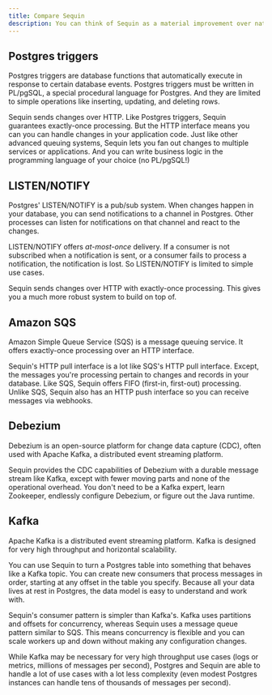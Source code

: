 ```yaml
---
title: Compare Sequin
description: You can think of Sequin as a material improvement over native Postgres triggers and LISTEN/NOTIFY. But because Sequin comes with a durable, persistent message stream, you can use Sequin to replace other queues and streaming systems like SQS and Kafka.
---
```


## Postgres triggers

Postgres triggers are database functions that automatically execute in response to certain database events. Postgres triggers must be written in PL/pgSQL, a special procedural language for Postgres. And they are limited to simple operations like inserting, updating, and deleting rows.

Sequin sends changes over HTTP. Like Postgres triggers, Sequin guarantees exactly-once processing. But the HTTP interface means you can you can handle changes in your application code. Just like other advanced queuing systems, Sequin lets you fan out changes to multiple services or applications. And you can write business logic in the programming language of your choice (no PL/pgSQL!)

## LISTEN/NOTIFY

Postgres' LISTEN/NOTIFY is a pub/sub system. When changes happen in your database, you can send notifications to a channel in Postgres. Other processes can listen for notifications on that channel and react to the changes.

LISTEN/NOTIFY offers _at-most-once_ delivery. If a consumer is not subscribed when a notification is sent, or a consumer fails to process a notification, the notification is lost. So LISTEN/NOTIFY is limited to simple use cases.

Sequin sends changes over HTTP with exactly-once processing. This gives you a much more robust system to build on top of.

## Amazon SQS

Amazon Simple Queue Service (SQS) is a message queuing service. It offers exactly-once processing over an HTTP interface.

Sequin's HTTP pull interface is a lot like SQS's HTTP pull interface. Except, the messages you're processing pertain to changes and records in your database. Like SQS, Sequin offers FIFO (first-in, first-out) processing. Unlike SQS, Sequin also has an HTTP push interface so you can receive messages via webhooks.

## Debezium

Debezium is an open-source platform for change data capture (CDC), often used with Apache Kafka, a distributed event streaming platform.

Sequin provides the CDC capabilities of Debezium with a durable message stream like Kafka, except with fewer moving parts and none of the operational overhead. You don't need to be a Kafka expert, learn Zookeeper, endlessly configure Debezium, or figure out the Java runtime.

## Kafka

Apache Kafka is a distributed event streaming platform. Kafka is designed for very high throughput and horizontal scalability.

You can use Sequin to turn a Postgres table into something that behaves like a Kafka topic. You can create new consumers that process messages in order, starting at any offset in the table you specify. Because all your data lives at rest in Postgres, the data model is easy to understand and work with.

Sequin's consumer pattern is simpler than Kafka's. Kafka uses partitions and offsets for concurrency, whereas Sequin uses a message queue pattern similar to SQS. This means concurrency is flexible and you can scale workers up and down without making any configuration changes.

While Kafka may be necessary for very high throughput use cases (logs or metrics, millions of messages per second), Postgres and Sequin are able to handle a lot of use cases with a lot less complexity (even modest Postgres instances can handle tens of thousands of messages per second).

